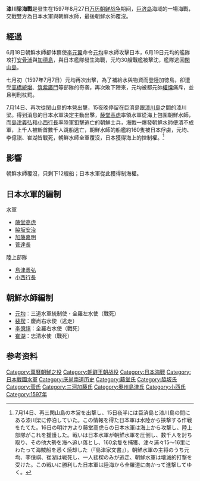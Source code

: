{{Infobox Military Conflict
|conflict=漆川梁海戰
|partof=[[万历朝鲜之役|万历朝鲜之役]]
|date= 1597年8月27日
|place= [[朝鮮国|朝鮮国]][[慶尚道|慶尚道]][[巨济岛|巨济岛]]
|result=日本決定性勝利
|combatant1=[[日本|日本]]
|combatant2=[[朝鮮王朝|朝鮮]]
|commander1= [[藤堂高虎|藤堂高虎]]<br/>[[脇坂安治|脇坂安治]]<br/>[[加藤嘉明|加藤嘉明]]<br/>[[菅達長|菅達長]] <br/>[[島津義弘|島津義弘]] <br/>[[小西行長|小西行長]] 
|commander2=[[元均_(朝鮮)|元均]]{{KIA}}<br/>[[裴楔|裴楔]]<br/>[[李億祺|李億祺]]{{KIA}}<br/>[[崔湖|崔湖]]{{KIA}}
|strength1=140,000人<ref name="#1">A Global Chronology of Conflict: From the Ancient World to the Modern Middle East, Spencer C. Tucker, 2009, p.548</ref><br>500至1000艘戰艦
|strength2=169艘戰艦<ref name="#1"/>
|casualties1=輕微
|casualties2=損失157艘戰艦<ref name="#1"/>
}}
{{Campaignbox 萬曆朝鮮之役}}
'''漆川梁海戰'''是發生在1597年8月27日[[万历朝鲜战争|万历朝鲜战争]]期间，[[巨济岛|巨济岛]]海域的一場海戰，交戰雙方為日本水軍與朝鮮水師，最後朝鮮水師覆沒。

==經過==
6月18日朝鮮水師都体察使[[李元翼|李元翼]]命令[[元均_(朝鮮)|元均]]率水師攻擊日本，6月19日元均的艦隊攻打[[安骨浦|安骨浦]]與[[加德島|加德島]]，與日本艦隊發生海戰，元均30艘戰艦被擊沈，艦隊逃回[[閑山島|閑山島]]。

七月初（1597年7月7日）元均再次出擊，為了補給水與物資而登陸加徳島，卻遭受[[高橋統增|高橋統增]]、[[筑紫廣門|筑紫廣門]]等部隊的奇袭，再次敗下陣來，元均被都元帥[[權慄|權慄]]痛斥，並且判刑杖罰。

7月14日、再次從閑山島的本營出擊，15夜晚停留在巨濟島跟[[漆川島|漆川島]]之間的漆川梁。得到消息的日本水軍決定主動出擊，[[藤堂高虎|藤堂高虎]]率領水軍從海上包圍朝鮮水師，而[[島津義弘|島津義弘]]和[[小西行長|小西行長]]率陸軍狙擊逃亡的朝鮮士兵，海戰一爆發朝鮮水師便潰不成軍，上千人被斬首數千人跳船逃亡，朝鮮水師的船艦約160隻被日本俘虜，元均、李億祺、崔湖皆戰死，朝鮮水師全軍覆沒，日本獲得海上的控制權。<ref>7月14日、再三閑山島の本営を出撃し、15日夜半には巨済島と漆川島の間にある漆川梁に停泊していた。この情報を得た日本軍は水陸から挟撃する作戦をたてた。16日の明け方より藤堂高虎らの日本水軍は海上から攻撃し、陸上部隊がこれを援護した。戦いは日本水軍が朝鮮水軍を圧倒し、数千人を討ち取り、その他大勢を海へ追い落とし、160余隻を捕獲、津々浦々15～16里にわたって海賊船を悉く焼却した（『島津家文書』）。朝鮮水軍の主将のうち元均、李億祺、崔湖は戦死し、一人裴楔のみが逃走、朝鮮水軍は壊滅的打撃を受けた。この戦いに勝利した日本軍は陸海から全羅道に向かって進撃してゆく。</ref>

==影響==
朝鮮水師覆沒，只剩下12艘船；日本水軍從此獲得制海權。

==日本水軍的編制==
水軍
*[[藤堂高虎|藤堂高虎]]
*[[脇坂安治|脇坂安治]]
*[[加藤嘉明|加藤嘉明]]
*[[菅達長|菅達長]]
陸上部隊
*[[島津義弘|島津義弘]]
*[[小西行長|小西行長]]

==朝鮮水師編制==
*[[元均_(朝鮮)|元均]]：三道水軍統制使・全羅左水使（戰死）
*[[裴楔|裴楔]]：慶尚右水使（逃走）
*[[李億祺|李億祺]]：全羅右水使（戰死）
*[[崔湖|崔湖]]：忠清水使（戰死）

==参考资料==
{{reflist}}

[[Category:萬曆朝鮮之役|Category:萬曆朝鮮之役]]
[[Category:朝鲜王朝战役|Category:朝鲜王朝战役]]
[[Category:日本海戰|Category:日本海戰]]
[[Category:日本戰國水軍|Category:日本戰國水軍]]
[[Category:庆尚南道历史|Category:庆尚南道历史]]
[[Category:藤堂氏|Category:藤堂氏]]
[[Category:脇坂氏|Category:脇坂氏]]
[[Category:菅氏|Category:菅氏]]
[[Category:三河加藤氏|Category:三河加藤氏]]
[[Category:奧州島津氏|Category:奧州島津氏]]
[[Category:小西氏|Category:小西氏]]
[[Category:1597年|Category:1597年]]